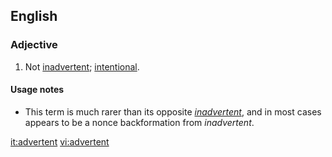 ==English==

===Adjective===
{{en-adj}}

# Not [[inadvertent]]; [[intentional]].

====Usage notes====
* This term is much rarer than its opposite ''[[inadvertent]]'', and in most cases appears to be a nonce backformation from ''inadvertent''.

[[it:advertent]]
[[vi:advertent]]